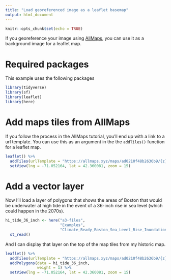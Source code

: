 ```yaml
---
title: "Load georeferenced image as a leaflet basemap"
output: html_document
---
```


```r
knitr::opts_chunk$set(echo = TRUE)
```

If you georeference your image using [AllMaps](https://harvardmapcollection.github.io/tutorials/allmaps/georeference/){target="_blank"},
you can use it as a background image for a leaflet map. 

# Required packages

This example uses the following packages

```r
library(tidyverse)
library(sf)
library(leaflet)
library(here)
```

# Add maps tiles from AllMaps

If you follow the process in the AllMaps tutorial, you'll end up with a link to 
a url template. You can use this as an argument in the the `addTiles()` function
for a leaflet map.

```r
leaflet() %>%
  addTiles(urlTemplate = "https://allmaps.xyz/maps/ad0210f48b2636b9/{z}/{x}/{y}.png") %>%
  setView(lng = -71.052164, lat = 42.360081, zoom = 15) 
```

# Add a vector layer

Now I'll load a layer of polygons that shows the areas of Boston that would be underwater at high tide
in the event of a 36-inch rise in sea level (which could happen in the 2070s).

```r
hi_tide_36_inch <- here("a3-files",
                        "Examples",
                        "Climate_Ready_Boston_Sea_Level_Rise_Inundation.geojson") %>%
  st_read()
```

And I can display that layer on the top of the map tiles from my historic map.

```r
leaflet() %>%
  addTiles(urlTemplate = "https://allmaps.xyz/maps/ad0210f48b2636b9/{z}/{x}/{y}.png") %>%
  addPolygons(data = hi_tide_36_inch,
              weight = 1) %>%
  setView(lng = -71.052164, lat = 42.360081, zoom = 15) 
```




